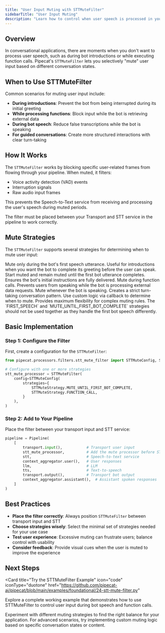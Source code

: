 ```yaml
---
title: "User Input Muting with STTMuteFilter"
sidebarTitle: "User Input Muting"
description: "Learn how to control when user speech is processed in your conversational bot"
---
```


## Overview

In conversational applications, there are moments when you don't want to process user speech, such as during bot introductions or while executing function calls. Pipecat's `STTMuteFilter` lets you selectively "mute" user input based on different conversation states.

## When to Use STTMuteFilter

Common scenarios for muting user input include:

- **During introductions**: Prevent the bot from being interrupted during its initial greeting
- **While processing functions**: Block input while the bot is retrieving external data
- **During bot speech**: Reduce false transcriptions while the bot is speaking
- **For guided conversations**: Create more structured interactions with clear turn-taking

## How It Works

The `STTMuteFilter` works by blocking specific user-related frames from flowing through your pipeline. When muted, it filters:

- Voice activity detection (VAD) events
- Interruption signals
- Raw audio input frames

This prevents the Speech-to-Text service from receiving and processing the user's speech during muted periods.

<Note>
  The filter must be placed between your Transport and STT service in the
  pipeline to work correctly.
</Note>

## Mute Strategies

The `STTMuteFilter` supports several strategies for determining when to mute user input:

<CardGroup cols={2}>
  <Card title="FIRST_SPEECH" icon="microphone-slash" iconType="duotone">
    Mute only during the bot's first speech utterance. Useful for introductions
    when you want the bot to complete its greeting before the user can speak.
  </Card>
  <Card
    title="MUTE_UNTIL_FIRST_BOT_COMPLETE"
    icon="hourglass-half"
    iconType="duotone"
  >
    Start muted and remain muted until the first bot utterance completes.
    Ensures the bot's initial instructions are fully delivered.
  </Card>
  <Card title="FUNCTION_CALL" icon="gear" iconType="duotone">
    Mute during function calls. Prevents users from speaking while the bot is
    processing external data requests.
  </Card>
  <Card title="ALWAYS" icon="volume-xmark" iconType="duotone">
    Mute whenever the bot is speaking. Creates a strict turn-taking conversation
    pattern.
  </Card>
  <Card title="CUSTOM" icon="sliders" iconType="duotone">
    Use custom logic via callback to determine when to mute. Provides maximum
    flexibility for complex muting rules.
  </Card>
</CardGroup>

<Warning>
  The `FIRST_SPEECH` and `MUTE_UNTIL_FIRST_BOT_COMPLETE` strategies should not
  be used together as they handle the first bot speech differently.
</Warning>

## Basic Implementation

### Step 1: Configure the Filter

First, create a configuration for the `STTMuteFilter`:

```python
from pipecat.processors.filters.stt_mute_filter import STTMuteConfig, STTMuteFilter, STTMuteStrategy

# Configure with one or more strategies
stt_mute_processor = STTMuteFilter(
    config=STTMuteConfig(
        strategies={
            STTMuteStrategy.MUTE_UNTIL_FIRST_BOT_COMPLETE,
            STTMuteStrategy.FUNCTION_CALL,
        }
    ),
)
```

### Step 2: Add to Your Pipeline

Place the filter between your transport input and STT service:

```python
pipeline = Pipeline(
    [
        transport.input(),           # Transport user input
        stt_mute_processor,          # Add the mute processor before STT
        stt,                         # Speech-to-text service
        context_aggregator.user(),   # User responses
        llm,                         # LLM
        tts,                         # Text-to-speech
        transport.output(),          # Transport bot output
        context_aggregator.assistant(),  # Assistant spoken responses
    ]
)
```

## Best Practices

- **Place the filter correctly**: Always position `STTMuteFilter` between transport input and STT
- **Choose strategies wisely**: Select the minimal set of strategies needed for your use case
- **Test user experience**: Excessive muting can frustrate users; balance control with usability
- **Consider feedback**: Provide visual cues when the user is muted to improve the experience

## Next Steps

<Card
  title="Try the STTMuteFilter Example"
  icon="code"
  iconType="duotone"
  href="https://github.com/pipecat-ai/pipecat/blob/main/examples/foundational/24-stt-mute-filter.py"
>
  Explore a complete working example that demonstrates how to use STTMuteFilter
  to control user input during bot speech and function calls.
</Card>

Experiment with different muting strategies to find the right balance for your application. For advanced scenarios, try implementing custom muting logic based on specific conversation states or content.
